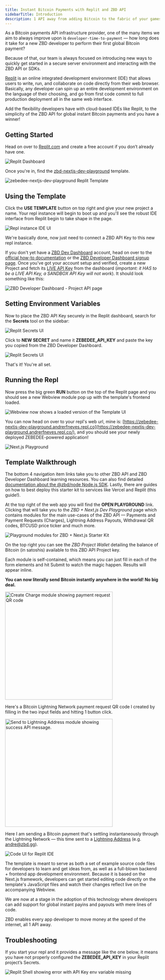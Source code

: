 ```yaml
---
title: Instant Bitcoin Payments with Replit and ZBD API
sidebarTitle: Introduction
description: 1 API away from adding Bitcoin to the fabric of your games, apps, and systems.
---
```


As a Bitcoin payments API infrastructure provider, one of the many items we aim to always improve upon is `developer-time-to-payment` — how long does it take for a new ZBD developer to perform their first global Bitcoin payment?

Because of that, our team is always focused on introducing new ways to quickly get started in a secure server environment and interacting with the ZBD API or SDKs.

[Replit](https://replit.com) is an online integrated development environment (IDE) that allows users to write, run, and collaborate on code directly from their web browser. Basically, any developer can spin up an entire development environment on the language of their choosing, and go from first code commit to full production deployment all in the same web interface.

Add the flexibility developers have with cloud-based IDEs like Replit, to the simplicity of the ZBD API for global instant Bitcoin payments and you have a winner!

## Getting Started

Head on over to [Replit.com](https://replit.com/) and create a free account if you don’t already have one.

<Frame>
  <img src="/img/docs/replit-quickstart/replit-dashboard.png" alt="Replit Dashboard" />
</Frame>

Once you're in, find the [zbd-nextjs-dev-playground](https://replit.com/@andrerfneves/zebedee-nextjs-dev-playground?v=1) template.

<Frame>
  <img src="/img/docs/replit-quickstart/replit-dev-playground.png" alt="zebedee-nextjs-dev-playground Replit Template" />
</Frame>

## Using the Template

Click the **USE TEMPLATE** button on top right and give your new project a name. Your repl instance will begin to boot up and you'll see the robust IDE interface from Replit begin to take shape in the page.

<Frame>
  <img src="/img/docs/replit-quickstart/replit-ide.png" alt="Repl instance IDE UI" />
</Frame>

We're basically done, now just need to connect a ZBD API Key to this new repl instance.

If you don't yet have a [ZBD Dev Dashboard](https://dashboard.zebedee.io/) account, head on over to the [official how-to documentation](/docs/dashboard/signup) or the [ZBD Developer Dashboard signup page](https://dashboard.zebedee.io/). Once you've got your account setup and verified, create a new Project and fetch its [LIVE API Key](/docs/dashboard/projects/sandbox) from the dashboard (*important: it HAS to be a LIVE API Key, a SANDBOX API Key will not work*). It should look something like this:

<Frame>
  <img src="/img/docs/replit-quickstart/dev-dashboard.jpeg" alt="ZBD Developer Dashboard - Project API page" />
</Frame>

## Setting Environment Variables

Now to place the ZBD API Key securely in the Replit dashboard, search for the **Secrets** tool on the sidebar:

<Frame>
  <img src="/img/docs/replit-quickstart/replit-secrets-ui.jpeg" alt="Replit Secrets UI" />
</Frame>

Click to **NEW SECRET** and name it **ZEBEDEE_API_KEY** and paste the key you copied from the ZBD Developer Dashboard.

<Frame>
  <img src="/img/docs/replit-quickstart/replit-secrets-ui-2.png" alt="Replit Secrets UI" />
</Frame>

That's it! You're all set.

## Running the Repl

Now press the big green **RUN** button on the top of the Replit page and you should see a new Webview module pop up with the template's frontend loaded.

<Frame>
  <img src="/img/docs/replit-quickstart/webview.png" alt="Webview now shows a loaded version of the Template UI" />
</Frame>

You can now head on over to your repl's web url, mine is: [https://zebedee-nextjs-dev-playground.andrerfneves.repl.co](https://zebedee-nextjs-dev-playground.andrerfneves.repl.co/), and you should see your newly deployed ZEBEDEE-powered application!

<Frame>
  <img src="/img/docs/replit-quickstart/nextjs.png" alt="Next.js Playground" />
</Frame>

## Template Walkthrough

The bottom 4 navigation item links take you to other ZBD API and ZBD Developer Dashboard learning resources. You can also find detailed [documentation about the @zbd/node Node.js SDK](https://node.zbd.dev/). Lastly, there are guides on how to best deploy this starter kit to services like Vercel and Replit (this guide!).

At the top right of the web app you will find the **OPEN PLAYGROUND** link. Clicking that will take you to the *ZBD + Next.js Dev Playground* page which contains modules for the main use-cases of the ZBD API — Payments and Payment Requests (Charges), Lightning Address Payouts, Withdrawal QR codes, BTCUSD price ticker and much more.

<Frame>
  <img src="/img/docs/replit-quickstart/nextjs-playground.png" alt="Playground modules for ZBD + Next.js Starter Kit" />
</Frame>

On the top right you can see the *ZBD Project Wallet* detailing the balance of Bitcoin (in satoshis) available to this ZBD API Project key.

Each module is self-contained, which means you can just fill in each of the form elements and hit Submit to watch the magic happen. Results will appear inline.

**You can now literally send Bitcoin instantly anywhere in the world! No big deal.**

<Frame>
  <img src="/img/docs/replit-quickstart/charge-module.jpeg" width="350" alt="Create Charge module showing payment request QR code" />
</Frame>

Here's a Bitcoin Lightning Network payment request QR code I created by filling in the two input fields and hitting 1 button click.

<Frame>
  <img src="/img/docs/replit-quickstart/send-module.png" width="350" alt="Send to Lightning Address module showing success API message." />
</Frame>

Here I am sending a Bitcoin payment that's settling instantaneously through the Lightning Network — this time sent to a [Lightning Address](https://lightningaddress.com/) (e.g. andre@zbd.gg).

<Frame>
  <img src="/img/docs/replit-quickstart/replit-code-ui.jpeg" alt="Code UI for Replit IDE" />
</Frame>

The template is meant to serve as both a set of example source code files for developers to learn and get ideas from, as well as a full-blown backend + frontend app development environment. Because it is based on the Next.js framework, developers can get started editing code directly on the template's JavaScript files and watch their changes reflect live on the accompanying Webview.

<Tip>
We are now at a stage in the adoption of this technology where developers can add support for global instant payins and payouts with mere lines of code.
  
ZBD enables every app developer to move money at the speed of the internet, all 1 API away.
</Tip>

## Troubleshooting

If you start your repl and it provides a message like the one below, it means you have not properly configured the **ZEBEDEE_API_KEY** in your Replit project’s Secrets.

<Frame>
  <img src="/img/docs/replit-quickstart/replit-shell.png" alt="Replit Shell showing error with API Key env variable missing" />
</Frame>
